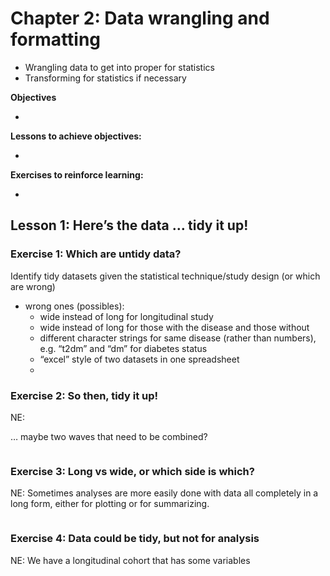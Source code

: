 
# Chapter 2: Data wrangling and formatting

- Wrangling data to get into proper for statistics
- Transforming for statistics if necessary

**Objectives**

-

**Lessons to achieve objectives:**

-

**Exercises to reinforce learning:**

- 

## Lesson 1: Here's the data ... tidy it up!

### Exercise 1: Which are untidy data?
Identify tidy datasets given the statistical technique/study design
(or which are wrong)

- wrong ones (possibles):
    - wide instead of long for longitudinal study
    - wide instead of long for those with the disease and those without
    - different character strings for same disease (rather than numbers), e.g.
    "t2dm" and "dm" for diabetes status
    - "excel" style of two datasets in one spreadsheet
    - 

### Exercise 2: So then, tidy it up!
NE:

... maybe two waves that need to be combined?

```r

```

### Exercise 3: Long vs wide, or which side is which?
NE: Sometimes analyses are more easily done with data all completely in a long
form, either for plotting or for summarizing.

```r

```

### Exercise 4: Data could be tidy, but not for analysis

NE: We have a longitudinal cohort that has some variables 


```r

```

